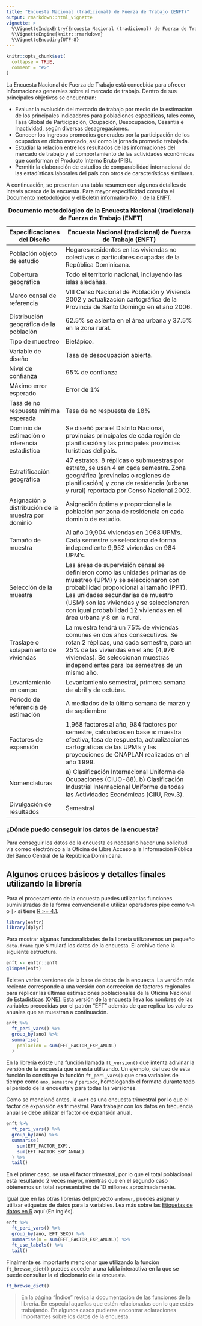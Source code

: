 ```yaml
---
title: "Encuesta Nacional (tradicional) de Fuerza de Trabajo (ENFT)"
output: rmarkdown::html_vignette
vignette: >
  %\VignetteIndexEntry{Encuesta Nacional (tradicional) de Fuerza de Trabajo (ENFT)}
  %\VignetteEngine{knitr::rmarkdown}
  %\VignetteEncoding{UTF-8}
---
```


```r
knitr::opts_chunk$set(
  collapse = TRUE,
  comment = "#>"
)
```

La Encuesta Nacional de Fuerza de Trabajo está concebida para ofrecer informaciones generales sobre el mercado de trabajo. Dentro de sus principales objetivos se encuentran:

* Evaluar la evolución del mercado de trabajo por medio de la estimación de los principales indicadores para poblaciones específicas, tales como, Tasa Global de Participación, Ocupación, Desocupación, Cesantía e Inactividad, según diversas desagregaciones.
* Conocer los ingresos promedios generados por la participación de los ocupados en dicho mercado, así como la jornada promedio trabajada.
* Estudiar la relación entre los resultados de las informaciones del mercado de trabajo y el comportamiento de las actividades económicas que conforman el Producto Interno Bruto (PIB).
* Permitir la elaboración de estudios de comparabilidad internacional de las estadísticas laborales del país con otros de características similares. 

A continuación, se presentan una tabla resumen con algunos detalles de interés acerca de la encuesta. Para mayor especificidad consulta el [Documento metodológico](https://github.com/endomer/enftr/tree/master/Files) y el [Boletín informativo No. I de la ENFT](https://github.com/endomer/enftr/tree/master/Files).

|Especificaciones del Diseño					              |Encuesta Nacional (tradicional) de Fuerza de Trabajo (ENFT)                                                                                               |
|---------------------------------------------------|----------------------------------------------------------------------------------------------------------------------------------------------------------|
|Población objeto de estudio					              |Hogares residentes en las viviendas no colectivas o particulares ocupadas de la República Dominicana.                                                     |
|Cobertura geográfica					                      |Todo el territorio nacional, incluyendo las islas aledañas.                                                                                               |
|Marco censal de referencia					                |VIII Censo Nacional de Población y Vivienda 2002 y actualización cartográfica de la Provincia de Santo Domingo en el año 2006.                            |
|Distribución geográfica de la población            |62.5% se asienta en el área urbana y 37.5% en la zona rural.										                                                                           |
|Tipo de muestreo					                          |Bietápico.	                                                       														                                                             |
|Variable de diseño					                        |Tasa de desocupación abierta.                                              														                                                   |
|Nivel de confianza					                        |95% de confianza                                                   															                                                         |
|Máximo error esperado					                    |Error de 1%                                               															                                                                   |
|Tasa de no respuesta mínima esperada		            |Tasa de no respuesta de 18%                               															                                                                   |
|Dominio de estimación o inferencia estadística			|Se diseñó para el Distrito Nacional, provincias principales de cada región de planificación y las principales provincias turísticas del país.             |
|Estratificación geográfica					                |47 estratos. 8 réplicas o submuestras por estrato, se usan 4 en cada semestre. Zona geográfica (provincias o regiones de planificación) y zona de residencia (urbana y rural) reportada por Censo Nacional 2002.|
|Asignación o distribución de la muestra por dominio|Asignación óptima y proporcional a la población por zona de residencia en cada dominio de estudio.                                                        |
|Tamaño de muestra					                        |Al año 19,904 viviendas en 1968 UPM’s. Cada semestre se selecciona de forma independiente 9,952 viviendas en 984 UPM’s.                                   |
|Selección de la muestra                            |Las áreas de supervisión censal se definieron como las unidades primarias de muestreo (UPM) y se seleccionaron con probabilidad proporcional al tamaño (PPT). Las unidades secundarias de muestro (USM) son las viviendas y se seleccionaron con igual probabilidad 12 viviendas en el área urbana y 8 en la rural.|
|Traslape o solapamiento de viviendas					      |La muestra tendrá un 75% de viviendas comunes en dos años consecutivos. Se rotan 2 réplicas, una cada semestre, para un 25% de las viviendas en el año (4,976 viviendas). Se seleccionan muestras independientes para los semestres de un mismo año.|
|Levantamiento en campo					                    |Levantamiento semestral, primera semana de abril y de octubre.|
|Período de referencia de estimación					      |A mediados de la última semana de marzo y de septiembre|
|Factores de expansión					                    |1,968 factores al año, 984 factores por semestre, calculados en base a: muestra efectiva, tasa de respuesta, actualizaciones cartográficas de las UPM’s y las proyecciones de ONAPLAN realizadas en el año 1999.|
|Nomenclaturas					                            |a) Clasificación Internacional Uniforme de Ocupaciones (CIUO-88). b) Clasificación Industrial Internacional Uniforme de todas las Actividades Económicas (CIIU, Rev.3).|
|Divulgación de resultados					                |Semestral|
Table: **Documento metodológico de la Encuesta Nacional (tradicional) de Fuerza de Trabajo (ENFT)**

### ¿Dónde puedo conseguir los datos de la encuesta? {-}

Para conseguir los datos de la encuesta es necesario hacer una solicitud vía correo electrónico a la Oficina de Libre Acceso a la Información Pública del Banco Central de la República Dominicana.


## Algunos cruces básicos y detalles finales utilizando la librería

Para el procesamiento de la encuesta puedes utilizar las funciones suministradas de la forma convencional o utilizar operadores pipe como ` %>%` o `|>` si tiene [R >= 4.1](https://cran.r-project.org/doc/manuals/r-release/NEWS.html).


```r
library(enftr)
library(dplyr)
```

Para mostrar algunas funcionalidades de la librería utilizaremos un pequeño `data.frame` que simulará los datos de la encuesta. El archivo tiene la siguiente estructura.
```r
enft <- enftr::enft
glimpse(enft)
```
Existen varias versiones de la base de datos de la encuesta. La versión más reciente corresponde a una versión con corrección de factores regionales para replicar las últimas estimaciones poblacionales de la Oficina Nacional de Estadísticas (ONE). Esta versión de la encuesta lleva los nombres de las variables precedidas por el patrón "EFT" además de que replica los valores anuales que se muestran a continuación.
```r
enft %>% 
  ft_peri_vars() %>% 
  group_by(ano) %>% 
  summarise(
    poblacion = sum(EFT_FACTOR_EXP_ANUAL)
  )
```

En la librería existe una función llamada `ft_version()` que intenta adivinar la versión de la encuesta que se está utilizando. Un ejemplo, del uso de esta función lo constituye la función `ft_peri_vars()` que crea variables de tiempo como `ano`, `semestre` y `periodo`, homologando el formato durante todo el período de la encuesta y para todas las versiones.

Como se mencionó antes, la `enft` es una encuesta trimestral por lo que el factor de expansión<!-- ^[Si quieres leer sobre como trabajar con datos de encuesta en R. Lee la siguiente publicación: []()] --> es trimestral. Para trabajar con los datos en frecuencia anual se debe utilizar el factor de expansión anual.
```r
enft %>% 
  ft_peri_vars() %>% 
  group_by(ano) %>% 
  summarise(
    sum(EFT_FACTOR_EXP),
    sum(EFT_FACTOR_EXP_ANUAL)
  ) %>% 
  tail()
```

En el primer caso, se usa el factor trimestral, por lo que el total poblacional está resultando 2 veces mayor, mientras que en el segundo caso obtenemos un total representativo de 10 millones aproximadamente.

Igual que en las otras librerías del proyecto `endomer`, puedes asignar y utilizar etiquetas de datos para la variables. Lea más sobre las [Etiquetas de datos en R](https://adatar-do.github.io/labeler/articles/labeler.html) aquí (En inglés)<!--  o los recursos disponibles aquí en español []() enlaces a la etiqueta `labeler` en el blog de adatar -->.
```r
enft %>% 
  ft_peri_vars() %>% 
  group_by(ano, EFT_SEXO) %>% 
  summarise(n = sum(EFT_FACTOR_EXP_ANUAL)) %>% 
  ft_use_labels() %>% 
  tail()
```

Finalmente es importante mencionar que utilizando la función `ft_browse_dict()` puedes acceder a una tabla interactiva en la que se puede consultar la el diccionario de la encuesta.
```r
ft_browse_dict()
```

> En la página "Índice" revisa la documentación de las funciones de la librería. En especial aquellas que estén relacionadas con lo que estés trabajando. En algunos casos pudieras encontrar aclaraciones importantes sobre los datos de la encuesta.